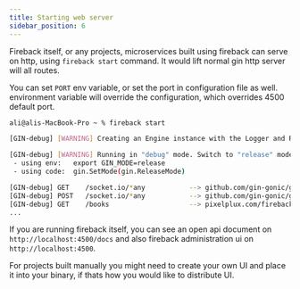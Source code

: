 ```yaml
---
title: Starting web server
sidebar_position: 6
---
```


Fireback itself, or any projects, microservices built using fireback can serve on http,
using `fireback start` command. It would lift normal gin http server will all routes.

You can set `PORT` env variable, or set the port in configuration file as well. environment variable
will override the configuration, which overrides 4500 default port.

```bash
ali@alis-MacBook-Pro ~ % fireback start

[GIN-debug] [WARNING] Creating an Engine instance with the Logger and Recovery middleware already attached.

[GIN-debug] [WARNING] Running in "debug" mode. Switch to "release" mode in production.
 - using env:	export GIN_MODE=release
 - using code:	gin.SetMode(gin.ReleaseMode)

[GIN-debug] GET    /socket.io/*any           --> github.com/gin-gonic/gin.WrapH.func1 (4 handlers)
[GIN-debug] POST   /socket.io/*any           --> github.com/gin-gonic/gin.WrapH.func1 (4 handlers)
[GIN-debug] GET    /books                    --> pixelplux.com/fireback/modules/books.HttpQueryBooks (4 handlers)
...
```

If you are running fireback itself, you can see an open api document on `http://localhost:4500/docs`
and also fireback administration ui on `http://localhost:4500`.

For projects built manually you might need to create your own UI and place it into your binary,
if thats how you would like to distribute UI.
